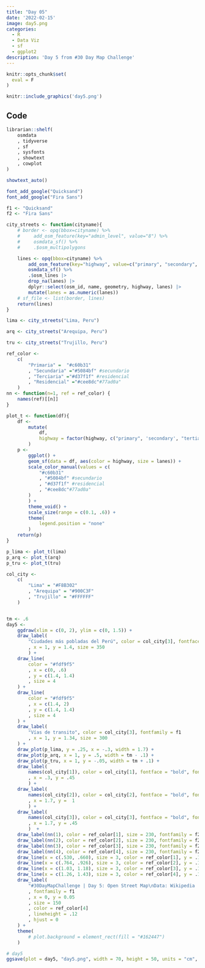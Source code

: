 ```yaml
---
title: "Day 05" 
date: '2022-02-15'
image: day5.png
categories:
  - R
  - Data Viz 
  - sf
  - ggplot2
description: 'Day 5 from #30 Day Map Challenge'
---
```


```r
knitr::opts_chunk$set(
  eval = F
)
```

```r
knitr::include_graphics('day5.png')
```


## Code

```r
librarian::shelf(
    osmdata
    , tidyverse
    , sf
    , sysfonts
    , showtext
    , cowplot
)

showtext_auto()

font_add_google("Quicksand")
font_add_google("Fira Sans")

f1 <- "Quicksand"
f2 <- "Fira Sans"

city_streets <- function(cityname){
    # border <- opq(bbox=cityname) %>%
    #     add_osm_feature(key="admin_level", value="8") %>%
    #     osmdata_sf() %>%
    #     .$osm_multipolygons

    lines <- opq(bbox=cityname) %>%
        add_osm_feature(key="highway", value=c("primary", "secondary", "tertiary", "residential")) %>%
        osmdata_sf() %>%
        .$osm_lines |>
        drop_na(lanes) |>
        dplyr::select(osm_id, name, geometry, highway, lanes) |>
        mutate(lanes = as.numeric(lanes))
    # sf_file <- list(border, lines)
    return(lines)
}

lima <- city_streets("Lima, Peru")

arq <- city_streets("Arequipa, Peru")

tru <- city_streets("Trujillo, Peru")

ref_color <-
    c(
        "Primaria" =  "#c60b31"
        , "Secundaria" ="#5084bf" #secundario
        , "Terciaria" ="#d37f1f" #residencial
        , "Residencial" ="#cee8dc"#77ad0a"
    )
nn <- function(n=1, ref = ref_color) {
    names(ref)[[n]]
}

plot_t <- function(df){
    df <-
        mutate(
            df,
            highway = factor(highway, c("primary", 'secondary', "tertiary", "residential"))
        )
    p <-
        ggplot() +
        geom_sf(data = df, aes(color = highway, size = lanes)) +
        scale_color_manual(values = c(
            "#c60b31"
            , "#5084bf" #secundario
            , "#d37f1f" #residencial
            , "#cee8dc"#77ad0a"
        )
        ) +
        theme_void() +
        scale_size(range = c(0.1, .6)) +
        theme(
            legend.position = "none"
        )
    return(p)
}

p_lima <- plot_t(lima)
p_arq <- plot_t(arq)
p_tru <- plot_t(tru)

col_city <-
    c(
        "Lima" = "#F8B302"
        , "Arequipa" = "#900C3F"
        , "Trujillo" = "#FFFFFF"
    )


tm <- .6
day5 <-
    ggdraw(xlim = c(0, 2), ylim = c(0, 1.5)) +
    draw_label(
        "Ciudades más pobladas del Perú", color = col_city[3], fontface = "bold", fontfamily = f1
        , x = 1, y = 1.4, size = 350
        ) +
    draw_line(
        color = "#fdf9f5"
        , x = c(0, .6)
        , y = c(1.4, 1.4)
        , size = 4
    ) +
    draw_line(
        color = "#fdf9f5"
        , x = c(1.4, 2)
        , y = c(1.4, 1.4)
        , size = 4
    ) +
    draw_label(
        "Vías de transito", color = col_city[3], fontfamily = f1
        , x = 1, y = 1.34, size = 300
    ) +
    draw_plot(p_lima, y = .25, x = -.3, width = 1.7) +
    draw_plot(p_arq, x = 1, y = .5, width = tm - .1) +
    draw_plot(p_tru, x = 1, y = -.05, width = tm + .1) +
    draw_label(
        names(col_city[1]), color = col_city[1], fontface = "bold", fontfamily = f1, size = 280
        , x = .3, y = .45
        ) +
    draw_label(
        names(col_city[2]), color = col_city[2], fontface = "bold", fontfamily = f1, size = 280
        , x = 1.7, y =  1
        ) +
    draw_label(
        names(col_city[3]), color = col_city[3], fontface = "bold", fontfamily = f1, size = 280
        , x = 1.7, y = .45
        )  +
    draw_label(nn(1), color = ref_color[1], size = 230, fontfamily = f2, y = .10, x = .60) +
    draw_label(nn(2), color = ref_color[2], size = 230, fontfamily = f2, y = .10, x = .85) +
    draw_label(nn(3), color = ref_color[3], size = 230, fontfamily = f2, y = .10, x = 1.1) +
    draw_label(nn(4), color = ref_color[4], size = 230, fontfamily = f2, y = .10, x = 1.35) +
    draw_line(x = c(.530, .660), size = 3, color = ref_color[1], y = .12) +
    draw_line(x = c(.764, .926), size = 3, color = ref_color[2], y = .12) +
    draw_line(x = c(1.03, 1.18), size = 3, color = ref_color[3], y = .12) +
    draw_line(x = c(1.26, 1.43), size = 3, color = ref_color[4], y = .12) +
    draw_label(
        "#30DayMapChallenge | Day 5: Open Street Map\nData: Wikipedia | VIZ: @JhonKevinFlore1"
        , fontfamily = f1
        , x = 0, y = 0.05
        , size = 150
        , color = ref_color[4]
        , lineheight = .12
        , hjust = 0
    ) +
    theme(
        # plot.background = element_rect(fill = "#162447")
    )

# day5
ggsave(plot = day5, "day5.png", width = 70, height = 50, units = "cm", dpi = 700)
```
